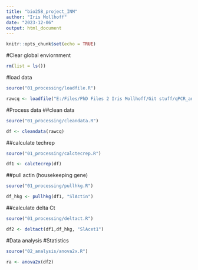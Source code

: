 ```yaml
---
title: "bio258_project_INM"
author: "Iris Mollhoff"
date: "2023-12-06"
output: html_document
---
```


```r
knitr::opts_chunk$set(echo = TRUE)
```
#Clear global enviornment
```r
rm(list = ls())
```

#load data
```r
source("01_processing/loadfile.R")

rawcq <- loadfile("E:/Files/PhD Files 2 Iris Mollhoff/Git stuff/qPCR_analysis/data/","20210915_Tomato-Pst-A14_10hr_actin_acet1")
```

#Process data
##clean data
```r
source("01_processing/cleandata.R")

df <- cleandata(rawcq)
```
##calculate techrep
```r
source("01_processing/calctecrep.R")

df1 <- calctecrep(df)
```
##pull actin (housekeeping gene)
```r
source("01_processing/pullhkg.R")

df_hkg <- pullhkg(df1, "SlActin")
```
##calculate delta Ct
```r
source("01_processing/deltact.R")

df2 <- deltact(df1,df_hkg, "SlAcet1")
```

#Data analysis
#Statistics
```r
source("02_analysis/anova2x.R")

ra <- anova2x(df2)
```


